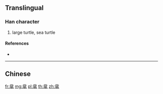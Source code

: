 {{character info/new}}
{{also|黿}}
==Translingual==

===Han character===
{{Han char|rn=205|rad=黾|as=04|sn=12|four=|canj=MMUU,XMMUU}}

# large turtle, sea turtle

====References====
* {{Han ref|kx=1525.071|hdz=74768.070|uh=9F0B|ud=40715}}

----

==Chinese==
{{zh-see|黿}}

[[fr:鼋]]
[[mg:鼋]]
[[pl:鼋]]
[[th:鼋]]
[[zh:鼋]]